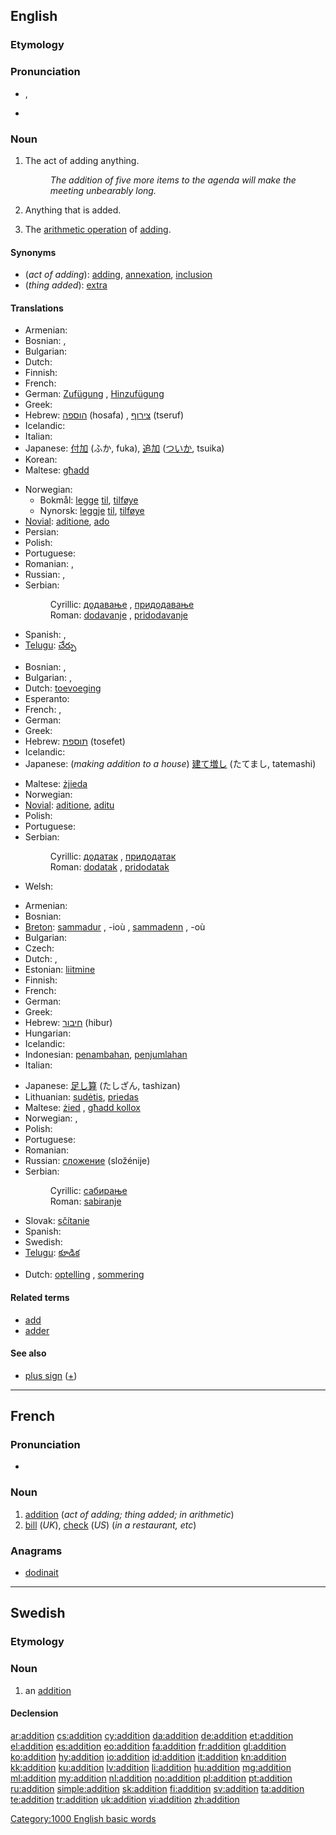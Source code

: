 ==English==
{{wikipedia}}

===Etymology===
{{etystub}}

===Pronunciation===
* {{IPA|/əˈdɪʃn̩/|/əˈdɪʃən/}}, {{SAMPA|1=/@"dISn=/|2=/@"dIS@n/}}
* {{audio|en-us-addition.ogg|Audio (US)}}

===Noun===
{{en-noun|s|-}}

# {{uncountable}} The act of adding anything.
#: ''The addition of five more items to the agenda will make the meeting unbearably long.''
# Anything that is added.
# {{uncountable}} The [[arithmetic operation]] of [[add]]ing.

====Synonyms====
* (''act of adding''): [[add]]ing, [[annexation]], [[inclusion]]
* (''thing added''): [[extra]]

====Translations====
{{trans-top|act of adding}}
* Armenian: {{t|hy|հավելում|tr=havelum}}
* Bosnian: {{t-|bs|dodavanje|n}}, {{t-|bs|pridodavanje|n}}
* Bulgarian: {{t|bg|прибавяне}}
* Dutch: {{t+|nl|toevoeging|f}}
* Finnish: {{t+|fi|lisäys}}
* French: {{t+|fr|addition|f}}
* German: [[Zufügung]] {{f}}, [[Hinzufügung]] {{f}}
* Greek: {{t+|el|πρόσθεση|f|tr=prósthesi}}
* Hebrew: [[הוספה]] (hosafa) {{f}}, [[צירוף]] (tseruf) {{m}}
* Icelandic: {{t-|is|viðbót|f}}
* Italian: {{t|it|addizione|f}}
* Japanese: [[付加]] (ふか, fuka), [[追加]] ([[ついか]], tsuika)
* Korean: {{t+|ko|가감|tr=gagam|sc=Hang}}
* Maltese: [[għadd]] {{m}}
{{trans-mid}}
* Norwegian:
** Bokmål: [[legge]] [[til]], [[tilføye]]
** Nynorsk: [[leggje]] [[til]], [[tilføye]]
* [[Novial]]: [[aditione]], [[ado]]
* Persian: {{t+|fa|جمع|xs=Persian}}
* Polish: {{t+|pl|dodawanie|n}}
* Portuguese: {{t+|pt|adição|f}}
* Romanian: {{t|ro|adaos|f}}, {{t|ro|adăugire|f}}
* Russian: {{t+|ru|сложение|n|tr=složénije}}, {{t+|ru|прибавление|n|tr=pribavlénije}}
* Serbian:
*: Cyrillic: [[додавање]] {{n}}, [[придодавање]] {{n}}
*: Roman: [[dodavanje]] {{n}}, [[pridodavanje]] {{n}}
* Spanish: {{t|es|adición|f}}, {{t|es|añadidura|f}}
* [[Telugu]]: [[చేర్పు]]
{{trans-bottom}}

{{trans-top|thing added}}
* Bosnian: {{t-|bs|dodatak|m}}, {{t-|bs|pridodatak|m}}
* Bulgarian: {{t|bg|добавка}},  {{t|bg|прибавка}}
* Dutch: [[toevoeging]] {{f}}
* Esperanto: {{t|eo|aldono}}
* French: {{t+|fr|addition|f}},  {{t+|fr|ajout|m}}
* German: {{t+|de|Zusatz|m}}
* Greek: {{t+|el|πρόσθεση|f|tr=prósthesi}}
* Hebrew: [[תוספת]] (tosefet) {{f}}
* Icelandic: {{t-|is|viðbót|f}}
* Japanese: (''making addition to a house'') [[建て増し]] (たてまし, tatemashi)
{{trans-mid}}
* Maltese: [[żjieda]] {{f}}
* Norwegian: {{t+|no|tillegg|n}}
* [[Novial]]: [[aditione]], [[aditu]]
* Polish: {{t+|pl|dodatek|m}}
* Portuguese: {{t+|pt|acréscimo|m}}
* Serbian:
*: Cyrillic: [[додатак]] {{m}}, [[придодатак]] {{m}}
*: Roman: [[dodatak]] {{m}}, [[pridodatak]] {{m}}
* Welsh: {{t|cy|ychwanegiad|m|xs=Welsh}}
{{trans-bottom}}

{{trans-top|arithmetic: process of adding}}
* Armenian: {{t|hy|գումարում|tr=gumarum}}
* Bosnian: {{t-|bs|sabiranje|n}}
* [[Breton]]: [[sammadur]] {{m}}, -ioù {{p}}, [[sammadenn]] {{f}}, -où {{p}}
* Bulgarian: {{t+|bg|събиране|n}}
* Czech: {{t-|cs|sčítání|n}}
* Dutch: {{t+|nl|optellen|n}}, {{t-|nl|sommeren|n}}
* Estonian: [[liitmine]]
* Finnish: {{t+|fi|yhteenlasku}}
* French: {{t+|fr|addition|f}}
* German: {{t+|de|Addition|f}}
* Greek: {{t+|el|πρόσθεση|f|tr=prósthesi}}
* Hebrew: [[חיבור]] (hibur) {{m}}
* Hungarian: {{t|hu|összeadás}}
* Icelandic: {{t-|is|samlagning|f}}
* Indonesian: [[tambah|penambahan]], [[jumlah|penjumlahan]]
* Italian: {{t+|it|addizione|f}}
{{trans-mid}}
* Japanese: [[足し算]] (たしざん, tashizan)
* Lithuanian: [[sudėtis]], [[priedas]]
* Maltese: [[żied]] {{m}}, [[għadd kollox]] {{m}}
* Norwegian: {{t+|no|addisjon|m}}, {{t+|no|pluss|n}}
* Polish: {{t+|pl|dodawanie|n}}
* Portuguese: {{t+|pt|adição|f}}
* Romanian: {{t|ro|adunare}}
* Russian: [[сложение]] (složénije) {{n}}
* Serbian:
*: Cyrillic: [[сабирање]] {{n}}
*: Roman: [[sabiranje]] {{n}}
* Slovak: [[sčítanie]]  {{n}}
* Spanish: {{t-|es|suma|f}}
* Swedish: {{t+|sv|addition|c}}
* [[Telugu]]: [[కూడిక]]
{{trans-bottom}}

{{trans-top|arithmetic: thing added}}
* Dutch: [[optelling]] {{f}}, [[sommering]] {{f}}
{{trans-mid}}
{{trans-bottom}}

====Related terms====
* [[add]]
* [[adder]]<!--in computing-->

====See also====
* [[plus sign]] ([[+]])

[[Category:1000 English basic words]]

----

==French==

===Pronunciation===
* {{audio|Fr-addition.ogg|audio}}

===Noun===
{{fr-noun|f}}

# [[#English|addition]] (''act of adding; thing added; in arithmetic'')
# [[bill]] (''UK''), [[check]] (''US'') (''in a restaurant, etc'')

===Anagrams===
* [[dodinait#French|dodinait]]

----

==Swedish==

===Etymology===
{{suffix|addera|tion|lang=sv}}

===Noun===
{{sv-noun|g=c}}

# {{mathematics|lang=sv}} an [[#English|addition]]

====Declension====
{{sv-noun-reg-er}}

[[ar:addition]]
[[cs:addition]]
[[cy:addition]]
[[da:addition]]
[[de:addition]]
[[et:addition]]
[[el:addition]]
[[es:addition]]
[[eo:addition]]
[[fa:addition]]
[[fr:addition]]
[[gl:addition]]
[[ko:addition]]
[[hy:addition]]
[[io:addition]]
[[id:addition]]
[[it:addition]]
[[kn:addition]]
[[kk:addition]]
[[ku:addition]]
[[lv:addition]]
[[li:addition]]
[[hu:addition]]
[[mg:addition]]
[[ml:addition]]
[[my:addition]]
[[nl:addition]]
[[no:addition]]
[[pl:addition]]
[[pt:addition]]
[[ru:addition]]
[[simple:addition]]
[[sk:addition]]
[[fi:addition]]
[[sv:addition]]
[[ta:addition]]
[[te:addition]]
[[tr:addition]]
[[uk:addition]]
[[vi:addition]]
[[zh:addition]]